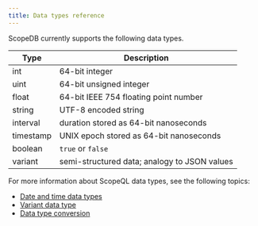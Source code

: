 ```yaml
---
title: Data types reference
---
```


ScopeDB currently supports the following data types.

| Type      | Description                                  |
|-----------|----------------------------------------------|
| int       | 64-bit integer                               |
| uint      | 64-bit unsigned integer                      |
| float     | 64-bit IEEE 754 floating point number        |
| string    | UTF-8 encoded string                         |
| interval  | duration stored as 64-bit nanoseconds        |
| timestamp | UNIX epoch stored as 64-bit nanoseconds      |
| boolean   | `true` or `false`                            |
| variant   | semi-structured data; analogy to JSON values |

For more information about ScopeQL data types, see the following topics:

* [Date and time data types](/reference/data-types/datetime)
* [Variant data type](/reference/data-types/variant)
* [Data type conversion](/reference/data-types/conversion)
